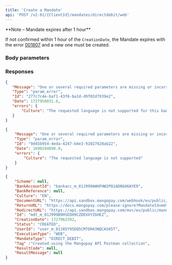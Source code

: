 ```yaml
---
title: 'Create a Mandate'  
api: 'POST /v2.01/{ClientId}/mandates/directdebit/web'  
---
```




<Note>
**Note – Mandate expires after 1 hour**

If not confirmed within 1 hour of the `CreationDate`, the Mandate expires with the error <a href="/errors/codes/001807">001807</a> and a new one must be created.
</Note> 

### Body parameters  

<BankAccountId1 />  

<Culture5 />  

<ReturnURL3 />  

<Tag3 />  

### Responses  

<Accordion title="200">  

<SchemeResponse />  

<BankAccountId1Response />  

<BankReferenceResponse />  

<Culture5Response />  

<DocumentURLResponse />  

<ReturnURL2Response />  

<RedirectURLResponse />  

<IdResponse />  

<CreationDateResponse />  

<Status9Response />  

<UserId1Response />  

<ExecutionType1Response />  

<MandateTypeResponse />  

<Tag2Response />  

<ResultCodeResponse />  

<ResultMessageResponse />

</Accordion>

<Accordion title="400 - EN only for BACS">

```json
{
   "Message": "One or several required parameters are missing or incorrect. An incorrect resource ID also raises this kind of error.",
   "Type": "param_error",
   "Id": "277c7c4e-baf1-43f8-ba1d-d9f02d7939e2",
   "Date": 1727958031.0,
   "errors": {
       "Culture": "The requested language is not supported for this bank account"
   }
}  
 ```
 </Accordion>
 
<Accordion title="400 - Language not supported">

```json
{
    "Message": "One or several required parameters are missing or incorrect. An incorrect resource ID also raises this kind of error.",
    "Type": "param_error",
    "Id": "9d45b954-4eda-4247-b4e3-91027628ab22",
    "Date": 1690294898.0,
    "errors": {
        "Culture": "The requested language is not supported"
    }
}  
 ```
 </Accordion>

<ResponseExample>  

```json 200  
{
    "Scheme": null,
    "BankAccountId": "bankacc_m_01J999AWHFHW2PQ1ADNQ46AYE9",
    "BankReference": null,
    "Culture": "EN",
    "DocumentURL": "https://api.sandbox.mangopay.com/webhook/eu/public/mandates/e8a73d/dfbdce2a12a442bfae973e56777b3ddb/document?version=2.01",
    "ReturnURL": "https://docs.mangopay.com/please-ignore?MandateId=mdt_m_01J999B9HSEDH9CZDEXXYZGHEZ",
    "RedirectURL": "https://api.sandbox.mangopay.com/mvc/eu/public/mandates/e8a73d/dfbdce2a12a442bfae973e56777b3ddb/confirmation?version=2.01",
    "Id": "mdt_m_01J999B9HSEDH9CZDEXXYZGHEZ",
    "CreationDate": 1727962392,
    "Status": "CREATED",
    "UserId": "user_m_01J8SY95DQ5CM7DH43NQCAS65T",
    "ExecutionType": "WEB",
    "MandateType": "DIRECT_DEBIT",
    "Tag" :"Created using the Mangopay API Postman collection",
    "ResultCode": null,
    "ResultMessage": null
}
 ```  


</ResponseExample>  

<RequestExample>  
    <RestCreateMandate />
    <PhpCreateMandate />
    <NodeCreateMandate />
    <RubyCreateMandate />
    <JavaCreateMandate />
    <PythonCreateMandate />
    <NetCreateMandate />
</RequestExample>